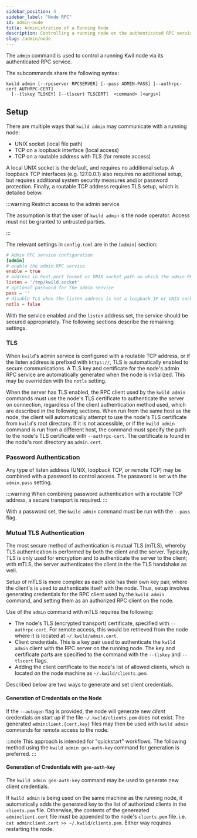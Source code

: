 ```yaml
---
sidebar_position: 4
sidebar_label: "Node RPC"
id: admin-node
title: Administration of a Running Node
description: Controlling a running node on the authenticated RPC service
slug: /admin/node
---
```


The `admin` command is used to control a running Kwil node via its authenticated
RPC service.

The subcommands share the following syntax:

```
kwild admin [--rpcserver RPCSERVER] [--pass ADMIN-PASS] [--authrpc-cert AUTHRPC-CERT]
  [--tlskey TLSKEY] [--tlscert TLSCERT]  <command> [<args>]
```

## Setup

There are multiple ways that `kwild admin` may communicate with a running node:

- UNIX socket (local file path)
- TCP on a loopback interface (local access)
- TCP on a routable address with TLS (for remote access)

A local UNIX socket is the default, and requires no additional setup. A
loopback TCP interfaces (e.g. 127.0.0.1) also requires no additional setup,
but requires additional system security measures and/or password protection.
Finally, a routable TCP address requires TLS setup, which is detailed below.

:::warning Restrict access to the admin service

The assumption is that the user of `kwild admin` is the node
operator. Access must not be granted to untrusted parties.

:::

The relevant settings in `config.toml` are in the `[admin]` section:

```toml
# Admin RPC service configuration
[admin]
# enable the admin RPC service
enable = true
# address in host:port format or UNIX socket path on which the admin RPC server will listen
listen = '/tmp/kwild.socket'
# optional password for the admin service
pass = ''
# disable TLS when the listen address is not a loopback IP or UNIX socket
notls = false
```

With the service enabled and the `listen` address set, the service should be
secured appropriately. The following sections describe the remaining settings.

### TLS

When `kwild`'s admin service is configured with a routable TCP address, or if
the listen address is prefixed with `https://`, TLS is automatically enabled to
secure communications. A TLS key and certificate for the node's admin RPC
service are automatically generated when the node is initialized.  This may be overridden with the `notls` setting.

When the server has TLS enabled, the RPC client used by the `kwild admin`
commands must use the node's TLS certificate to authenticate the server on
connection, regardless of the client authentication method used, which are
described in the following sections. When run from the same host as the node,
the client will automatically attempt to use the node's TLS certificate from
`kwild`'s root directory. If it is not accessible, or if the `kwild admin`
command is run from a different host, the command must specify the path to the
node's TLS certificate with `--authrpc-cert`. The certificate is found in the
node's root directory as `admin.cert`.

### Password Authentication

Any type of listen address (UNIX, loopback TCP, or remote TCP) may be combined
with a password to control access. The password is set with the `admin.pass` setting.

:::warning
When combining password authentication with a routable TCP address, a secure transport is required.
:::

With a password set, the `kwild admin` command must be run with the `--pass` flag.

### Mutual TLS Authentication

The most secure method of authentication is mutual TLS (mTLS), whereby TLS
authentication is performed by both the client and the server. Typically, TLS is
only used for encryption and to authenticate the server to the client; with
mTLS, the server authenticates the client in the the TLS handshake as well.

Setup of mTLS is more complex as each side has their own key pair, where the
client's is used to authenticate itself with the node. Thus, setup involves
generating credentials for the RPC client used by the `kwild admin` command, and
setting them as an authorized RPC client on the node.

Use of the `admin` command with mTLS requires the following:

- The node's TLS (encrypted transport) certificate, specified with
  `--authrpc-cert`. For remote access, this would be retrieved from the node
  where it is located at `~/.kwild/admin.cert`.
- Client credentials. This is a key pair used to authenticate the `kwild admin`
  client with the RPC server on the running node.  The key and
  certificate parts are specified to the command with the
  `--tlskey` and `--tlscert` flags.
- Adding the client certificate to the node's list of allowed clients, which is
  located on the node machine as `~/.kwild/clients.pem`.

Described below are two ways to generate and set client credentials.

#### Generation of Credentials on the Node

If the `--autogen` flag is provided, the node will generate new *client*
credentials on start up if the file `~/.kwild/clients.pem` does not exist. The
generated `adminclient.{cert,key}` files may then be used with `kwild admin`
commands for remote access to the node.

:::note
This approach is intended for "quickstart" workflows. The following
method using the `kwild admin gen-auth-key` command for generation is preferred.
:::

#### Generation of Credentials with `gen-auth-key`

The `kwild admin gen-auth-key` command may be used to generate new client credentials.

If `kwild admin` is being used on the same machine as the running node, it
automatically adds the generated key to the list of authorized clients in the
`clients.pem` file. Otherwise, the contents of the genereated `adminclient.cert`
file must be appended to the node's `clients.pem` file. i.e. `cat adminclient.cert >> ~/.kwild/clients.pem`. Either way requires restarting the node.
